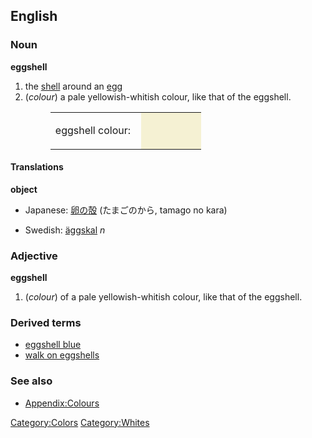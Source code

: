 {{Wikipedia}}
==English==

===Noun===
'''eggshell'''
#the [[shell]] around an [[egg]]
#(''colour'') a pale yellowish-whitish colour, like that of the eggshell.
#:<table><tr><td>eggshell colour: &nbsp;</td><td bgcolor="#F5F1D3" width="80">&nbsp; </td></tr></table>

====Translations====
'''object'''
{{top}}
*Japanese: [[卵]]の[[殻]] (たまごのから, tamago no kara)
{{mid}}
*Swedish: [[äggskal]] ''n''
{{bottom}}

===Adjective===
'''eggshell'''
#(''colour'') of a pale yellowish-whitish colour, like that of the eggshell.

===Derived terms===
*[[eggshell blue]]
*[[walk on eggshells]]

===See also===
*[[Wiktionary_Appendix:Colours|Appendix:Colours]]

[[Category:Colors]]
[[Category:Whites]]